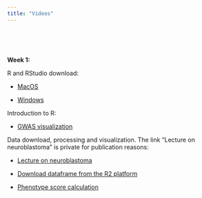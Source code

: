 ```yaml
---
title: "Videos"
---
```


\

\

**Week 1:**

R and RStudio download:

* [MacOS](https://www.youtube.com/watch?v=M8e-ZgrCVIA&t)

* [Windows](https://www.youtube.com/watch?v=H9EBlFDGG4k)

Introduction to R:

* [GWAS visualization](https://www.youtube.com/watch?v=IOJtV9kyYzU)

Data download, processing and visualization. The link "Lecture on neuroblastoma" is private for publication reasons:

* [Lecture on neuroblastoma](https://www.youtube.com/watch?v=8HpCwlZT0TU)

* [Download dataframe from the R2 platform](https://www.youtube.com/watch?v=OUK26r7PEeA)

* [Phenotype score calculation](https://www.youtube.com/watch?v=hH5vq3ZgJlM)



